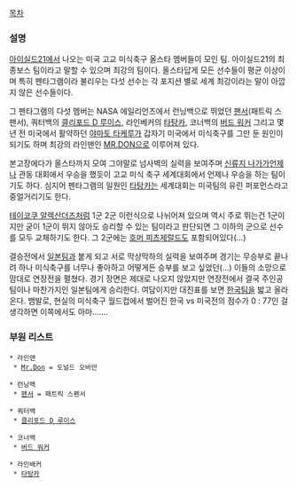 [[목차]]
=== 설명 ===
[[아이실드21]]에서 나오는 미국 고교 미식축구 올스타 멤버들이 모인 팀. 아이실드21의 최종보스 팀이라고 말할 수 있으며 최강의 팀이다. 올스타답게 모든 선수들이 평균 이상이며 특히 펜타그램이라 불리우는 다섯 선수는 각 포지션 별로 세계 최강이라는 말이 아깝지 않은 선수들이다.

그 펜타그램의 다섯 멤버는 NASA 에일리언즈에서 런닝백으로 뛰었던 [[팬서]](패트릭 스팬서), 쿼터백의 [[클리포드 D 루이스]], 라인베커의 [[타탕카]], 코너백의 [[버드 워커]] 그리고 몇년 전 미국에서 활약하던 [[야마토 타케루]]가 갑자기 미국에서 미식축구를 그만 둔 원인이 되기도 하며 최강의 라인맨인 [[MR.DON]]으로 이루어져 있다. 

본고장에다가 올스타까지 모여 그야말로 넘사벽의 실력을 보여주며 [[신류지 나가]]가언제나 관동 대회에서 우승을 했듯이 고교 미식 축구 세계대회에서 언제나 우승을 하는 팀이기도 하다. 심지어 펜타그램의 일원인 [[타탕카]]는 세계대회는 미국팀의 유린 퍼포먼스라고 중얼거리기도 한다.

[[테이코쿠 알렉산더즈]]처럼 1군 2군 이런식으로 나뉘어져 있으며 역시 주로 뛰는건 1군이지만 굳이 1군이 뛰지 않아도 승리할 수 있는 팀이라고 판단되면 그 이하의 군으로 선수를 모두 교체하기도 한다. 그 2군에는 [[호머 피츠제럴드]]도 포함되어있다(…)

결승전에서 [[일본]]팀과 붙게 되고 서로 막상막하의 실력을 보여주며 경기는 무승부로 끝나려 하나 미식축구를 너무나 좋아하고 어떻게든 승부를 보고 싶었던(...) 이들의 소망으로 맘대로 연장전을 펼쳤다. 경기 장면은 제대로 나오지 않았지만 연장전에서 결국 주인공팀이나 마찬가지인 일본팀에게 승리한다. 여담이지만 대진표를 보면 [[한국팀]]을 밟고 올라온다. 뱀발로, 현실의 미식축구 월드컵에서 벌어진 한국 vs 미국전의 점수가 0 : 77인 걸 생각하면 이쪽에서도 아마…….

=== 부원 리스트 ===
 * 라인맨
  * [[Mr.Don]] = 도널드 오바만

 * 런닝백
  * [[팬서]] = 패트릭 스펜서

 * 쿼터백
  * [[클리포드 D 루이스]]

 * 코너백
  * [[버드 워커]]

 * 라인배커
  * [[타탕카]]

